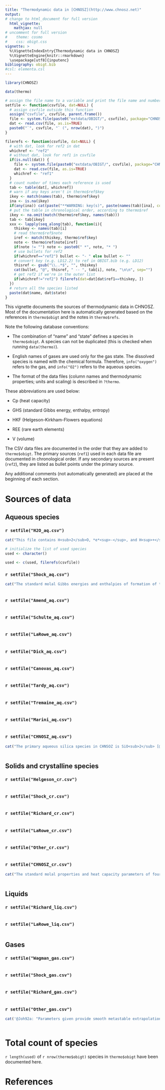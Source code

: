 ```yaml
---
title: "Thermodynamic data in [CHNOSZ](http://www.chnosz.net)"
output:
# change to html_document for full version
  html_vignette:
    mathjax: null
# uncomment for full version
#    theme: cosmo
#    css: obigt.css
vignette: >
  %\VignetteIndexEntry{Thermodynamic data in CHNOSZ}
  %\VignetteEngine{knitr::rmarkdown}
  \usepackage[utf8]{inputenc}
bibliography: obigt.bib
#csl: elementa.csl
---
```


<!-- The bare-bones version (small, for the package on CRAN) uses html_vignette. -->
<!-- The full version (on chnosz.net) uses html_document; also uncomment the theme and css above,
       the note under "Sources of data", and the "All at once" section below. -->

```r
library(CHNOSZ)
```

```r
data(thermo)
```

```r
# assign the file name to a variable and print the file name and number of species
setfile <- function(csvfile, dat=NULL) {
  # assign csvfile outside this function
  assign("csvfile", csvfile, parent.frame())
  file <- system.file(paste0("extdata/OBIGT/", csvfile), package="CHNOSZ")
  dat <- read.csv(file, as.is=TRUE)
  paste0("`", csvfile, "` (", nrow(dat), ")")
}
```

```r
filerefs <- function(csvfile, dat=NULL) {
  # with dat, look for ref2 in dat
  whichref <- "ref2"
  # without dat, look for ref1 in csvfile
  if(is.null(dat)) {
    file <- system.file(paste0("extdata/OBIGT/", csvfile), package="CHNOSZ")
    dat <- read.csv(file, as.is=TRUE)
    whichref <- "ref1"
  }
  # count number of times each reference is used
  tab <- table(dat[, whichref])
  # warn if any keys aren't in thermo$ref$key
  ikey <- match(names(tab), thermo$ref$key)
  ina <- is.na(ikey)
  if(any(ina)) cat(paste("**WARNING: key(s)", paste(names(tab)[ina], collapse=" "), "not found in `thermo$ref$key`**\n\n"))
  # put the table in chronological order, according to thermo$ref
  ikey <- na.omit(match(thermo$ref$key, names(tab)))
  tab <- tab[ikey]
  xxx <- lapply(seq_along(tab), function(i){
    thiskey <- names(tab)[i]
    # read thermo$ref$note
    iref <- match(thiskey, thermo$ref$key)
    note <- thermo$ref$note[iref]
    if(note != "") note <- paste0(" *", note, "* ")
    # use bullets for ref2
    if(whichref=="ref2") bullet <- "- " else bullet <- ""
    # convert key (e.g. LD12.2) to ref in OBIGT.bib (e.g. LD12)
    thisref <- gsub("\\..*$", "", thiskey)
    cat(bullet, "@", thisref, " -- ", tab[i], note, "\n\n", sep="")
    # get ref2 if we're in the outer list
    if(whichref!="ref2") filerefs(dat=dat[dat$ref1==thiskey, ])
  })
  # return all the species listed
  paste(dat$name, dat$state)
}
```

This vignette documents the sources of thermodynamic data in CHNOSZ.
Most of the documentation here is automatically generated based on the references in `thermo$obigt` and the notes in `thermo$refs`.

Note the following database conventions:

- The combination of "name" and "state" defines a species in `thermo$obigt`.
  A species can not be duplicated (this is checked when running `data(thermo)`).

- English names of gases are used only for the gas state.
  The dissolved species is named with the chemical formula.
  Therefore, `info("oxygen")` refers to the gas, and `info("O2")` refers to the aqueous species.

- The format of the data files (column names and thermodynamic properties; units and scaling) is described in `?thermo`.

These abbreviations are used below:

- Cp (heat capacity)

- GHS (standard Gibbs energy, enthalpy, entropy)

- HKF (Helgeson-Kirkham-Flowers equations)

- REE (rare earth elements)

- V (volume)

The CSV data files are documented in the order that they are added to `thermo$obigt`.
The primary sources (`ref1`) used in each data file are documented in chronological order.
If any secondary sources are present (`ref2`), they are listed as bullet points under the primary source.

Any additional comments (not automatically generated) are placed at the beginning of each section.

# Sources of data {.tabset .tabset-fade .tabset-pills}

<!-- uncomment for full version
Use the tabs below to select the sources for viewing.
Select "All at once" to show all sources.
-->

## Aqueous species {.tabset .tabset-fade .tabset-pills}

### `r setfile("H2O_aq.csv")`
```r
cat("This file contains H<sub>2</sub>O, *e*<sup>-</sup>, and H<sup>+</sup>. The properties of H<sub>2</sub>O are listed as NA; CHNOSZ calculates its properties using a Fortran subroutine taken from SUPRCT92 [@JOH92]. The properties of H<sup>+</sup> are 0. The properties of *e*<sup>+</sup>, except for *S*°,  are 0 (see `?thermo`).\n")
```
```r
# initialize the list of used species
used <- character()
```
```r
used <- c(used, filerefs(csvfile))
```

### `r setfile("Shock_aq.csv")`
```r
cat("The standard molal Gibbs energies and enthalpies of formation of the elements and entropies at 25 °C and 1 bar of aqueous metal-amino acid (alanate or glycinate) complexes reported by @SK95 were recalculated by adding the differences between values reported by @AH97b and @DLH06 for alanate or glycinate.")
```

```r
```

### `r setfile("Amend_aq.csv")`
```r
```

### `r setfile("Schulte_aq.csv")`
```r
```

### `r setfile("LaRowe_aq.csv")`
```r
```

### `r setfile("Dick_aq.csv")`
```r
```

### `r setfile("Canovas_aq.csv")`
```r
```

### `r setfile("Tardy_aq.csv")`
```r
```

### `r setfile("Tremaine_aq.csv")`
```r
```

### `r setfile("Marini_aq.csv")`
```r
```

### `r setfile("CHNOSZ_aq.csv")`
```r
cat("The primary aqueous silica species in CHNSOZ is SiO<sub>2</sub> [@SHS89]. The pseudospecies H<sub>4</sub>SiO<sub>4</sub> is used to make activity diagrams with *a*<sub>H<sub>4</sub>SiO<sub>4</sub></sub> as a variable. The GHS and HKF parameters for this pseudospecies were calculated using CHNOSZ; see the vignette [*Regressing thermodynamic data*](eos-regress.html) for more information.")
```

```r
```

## Solids and crystalline species {.tabset .tabset-fade .tabset-pills}

### `r setfile("Helgeson_cr.csv")`
```r
```

### `r setfile("Shock_cr.csv")`
```r
```

### `r setfile("Richard_cr.csv")`
```r
```

### `r setfile("LaRowe_cr.csv")`
```r
```

### `r setfile("Other_cr.csv")`
```r
```

### `r setfile("CHNOSZ_cr.csv")`
```r
cat("The standard molal properties and heat capacity parameters of four phases of Fe<sub>(*cr*)</sub> were generated from data given by @RH95.")
```

```r
```

## Liquids {.tabset .tabset-fade .tabset-pills}

### `r setfile("Richard_liq.csv")`
```r
```

### `r setfile("LaRowe_liq.csv")`
```r
```

## Gases {.tabset .tabset-fade .tabset-pills}

### `r setfile("Wagman_gas.csv")`
```r
```

### `r setfile("Shock_gas.csv")`
```r
```

### `r setfile("Richard_gas.csv")`
```r
```

### `r setfile("Other_gas.csv")`
```r
cat('@Joh92a: "Parameters given provide smooth metastable extrapolation of one-bar steam properties predicted by the @HGK84 equation of state to temperatures < the saturation temperature (99.632°C)."')
```

```r
```


<!-- uncomment for full version

## All at once

### Aqueous species

#### `r setfile("H2O_aq.csv")`
```r
```
```r
# initialize the list of used species
used2 <- character()
```
```r
used2 <- c(used2, filerefs(csvfile))
```

#### `r setfile("Shock_aq.csv")`
```r
```

```r
```

#### `r setfile("Amend_aq.csv")`
```r
```

#### `r setfile("Schulte_aq.csv")`
```r
```

#### `r setfile("LaRowe_aq.csv")`
```r
```

#### `r setfile("Dick_aq.csv")`
```r
```

#### `r setfile("Canovas_aq.csv")`
```r
```

#### `r setfile("Tardy_aq.csv")`
```r
```

#### `r setfile("Tremaine_aq.csv")`
```r
```

#### `r setfile("Marini_aq.csv")`
```r
```

#### `r setfile("CHNOSZ_aq.csv")`
```r
```

```r
```

### Solids and crystalline species

#### `r setfile("Helgeson_cr.csv")`
```r
```

#### `r setfile("Shock_cr.csv")`
```r
```

#### `r setfile("Richard_cr.csv")`
```r
```

#### `r setfile("LaRowe_cr.csv")`
```r
```

#### `r setfile("Other_cr.csv")`
```r
```

#### `r setfile("CHNOSZ_cr.csv")`
```r
```

```r
```

### Liquids

#### `r setfile("Richard_liq.csv")`
```r
```

#### `r setfile("LaRowe_liq.csv")`
```r
```

### Gases

#### `r setfile("Wagman_gas.csv")`
```r
```

#### `r setfile("Shock_gas.csv")`
```r
```

#### `r setfile("Richard_gas.csv")`
```r
```

#### `r setfile("Other_gas.csv")`
```r
```

```r
```

```r
if(length(used) != length(used2)) cat(paste0("**WARNING: Tabbed list has ", length(used), " species but 'All at once list' has ", length(used2),".**\n\n"))
```

-->

# Total count of species

`r length(used)` of `r nrow(thermo$obigt)` species in `thermo$obigt` have been documented here.

# References
